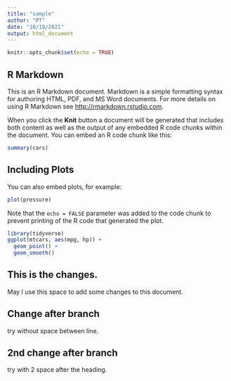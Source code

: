 ```yaml
---
title: "sample"
author: "PT"
date: "10/19/2021"
output: html_document
---
```


```r
knitr::opts_chunk$set(echo = TRUE)
```

## R Markdown

This is an R Markdown document. Markdown is a simple formatting syntax for authoring HTML, PDF, and MS Word documents. For more details on using R Markdown see <http://rmarkdown.rstudio.com>.

When you click the **Knit** button a document will be generated that includes both content as well as the output of any embedded R code chunks within the document. You can embed an R code chunk like this:

```r
summary(cars)
```

## Including Plots

You can also embed plots, for example:

```r
plot(pressure)
```

Note that the `echo = FALSE` parameter was added to the code chunk to prevent printing of the R code that generated the plot.

```r
library(tidyverse)
ggplot(mtcars, aes(mpg, hp)) +
  geom_point() +
  geom_smooth()
```

## This is the changes.

May I use this space to add some changes to this document.

## Change after branch
try without space between line.

## 2nd change after branch


try with 2 space after the heading.